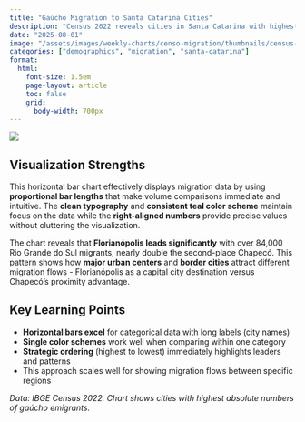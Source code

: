 ```yaml
---
title: "Gaúcho Migration to Santa Catarina Cities"
description: "Census 2022 reveals cities in Santa Catarina with highest concentration of Rio Grande do Sul migrants, led by Florianópolis"
date: "2025-08-01"
image: "/assets/images/weekly-charts/censo-migration/thumbnails/census-migration-1-medium.png"
categories: ["demographics", "migration", "santa-catarina"]
format:
  html:
    font-size: 1.5em
    page-layout: article
    toc: false
    grid:
      body-width: 700px
---
```


![](/assets/images/weekly-charts/charts/census-migration-1-chart.png)

## Visualization Strengths

This horizontal bar chart effectively displays migration data by using **proportional bar lengths** that make volume comparisons immediate and intuitive. The **clean typography** and **consistent teal color scheme** maintain focus on the data while the **right-aligned numbers** provide precise values without cluttering the visualization.

The chart reveals that **Florianópolis leads significantly** with over 84,000 Rio Grande do Sul migrants, nearly double the second-place Chapecó. This pattern shows how **major urban centers** and **border cities** attract different migration flows - Florianópolis as a capital city destination versus Chapecó's proximity advantage.

## Key Learning Points

- **Horizontal bars excel** for categorical data with long labels (city names)
- **Single color schemes** work well when comparing within one category
- **Strategic ordering** (highest to lowest) immediately highlights leaders and patterns
- This approach scales well for showing migration flows between specific regions

*Data: IBGE Census 2022. Chart shows cities with highest absolute numbers of gaúcho emigrants.*
